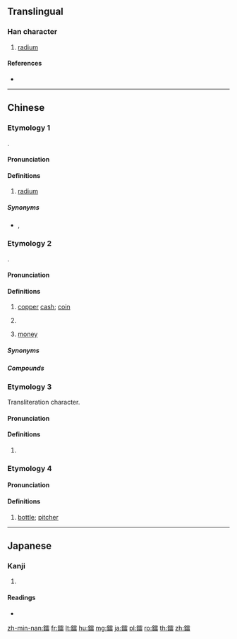 {{character info/new}}
{{also|镭}}
==Translingual==

===Han character===
{{Han char|rn=167|rad=金|as=13|sn=21|four=81162|canj=CMBW|ids=⿰釒雷}}

# [[radium]]

====References====
* {{Han ref|kx=1323.320|dkj=40940|dj=1823.210|hdz=64262.120|uh=9433|ud=37939|bh=C54A|bd=50506}}

----

==Chinese==
{{zh-forms|s=镭}}

===Etymology 1===
{{bor|zh|en|radium|'''ra'''dium}}.

====Pronunciation====
{{zh-pron
|m=léi
|c=leoi4
|h=pfs=lùi
|md=lòi
|mn=lûi
|mn-t=lui5
|w=3le
|ma=y
|cat=n
}}

====Definitions====
{{zh-hanzi}}

# [[radium]]

=====Synonyms=====
* {{qualifier|obsolete}} {{zh-l|鈤}}, {{zh-l|銧}}

===Etymology 2===
{{bor|zh|ms|duit}}.

====Pronunciation====
{{zh-pron
|m=
|c=leoi1
|h=pfs=
|md=
|mn=lui
|mn-t=lui1
|w=
|cat=n,cls
}}

====Definitions====
{{zh-hanzi}} {{tlb|zh|chiefly|Singapore|;|Malaysia|;|Mainland|_|Min Nan}}

# [[copper]] [[cash]]; [[coin]]
# {{zh-classifier|copper cash}}
#: {{zh-x|五 '''鐳{lui}''' 銅鐳|five copper cash|MN}}
# {{lb|zh|also|_|slang|_|in|_|Hong Kong}} [[money]]
{{attention|zh|labels may need clarification/improvements}}

=====Synonyms=====
{{zh-dial|錢}}

=====Compounds=====
{{zh-der|銅鐳|鐳水|蘇古鐳|丁鴉鐳|無鐳|食鐳|還鐳|入鐳|咖啡鐳|鐳公|收鐳}}

===Etymology 3===
Transliteration character.

====Pronunciation====
{{zh-pron
|m=léi
|c=leoi4
|h=pfs=lùi
|md=
|mn=lûi
|mn-t=
|w=
|ma=y
|cat=n
}}

====Definitions====
{{zh-hanzi}}

# {{zh-only used in|鐳射}}

===Etymology 4===

====Pronunciation====
{{zh-pron
|m=léi
|c=leoi4
|h=pfs=lùi
|md=lòi
|mn=lûi
|mn-t=lui5
|w=3le
|mc=y
|oc=y
|ma=y
|cat=n
}}

====Definitions====
{{zh-hanzi}}

# {{lb|zh|archaic}} [[bottle]]; [[pitcher]]

----

==Japanese==

===Kanji===
{{ja-kanji|grade=|rs=金13}}

# {{defn|lang=ja|sort=金13}}

====Readings====
* {{ja-readings|on=[[らい]] (rai)|kun=[[かめ]] (kame), ラジウム (rajiumu)|nanori=}}

[[zh-min-nan:鐳]]
[[fr:鐳]]
[[lt:鐳]]
[[hu:鐳]]
[[mg:鐳]]
[[ja:鐳]]
[[pl:鐳]]
[[ro:鐳]]
[[th:鐳]]
[[zh:鐳]]